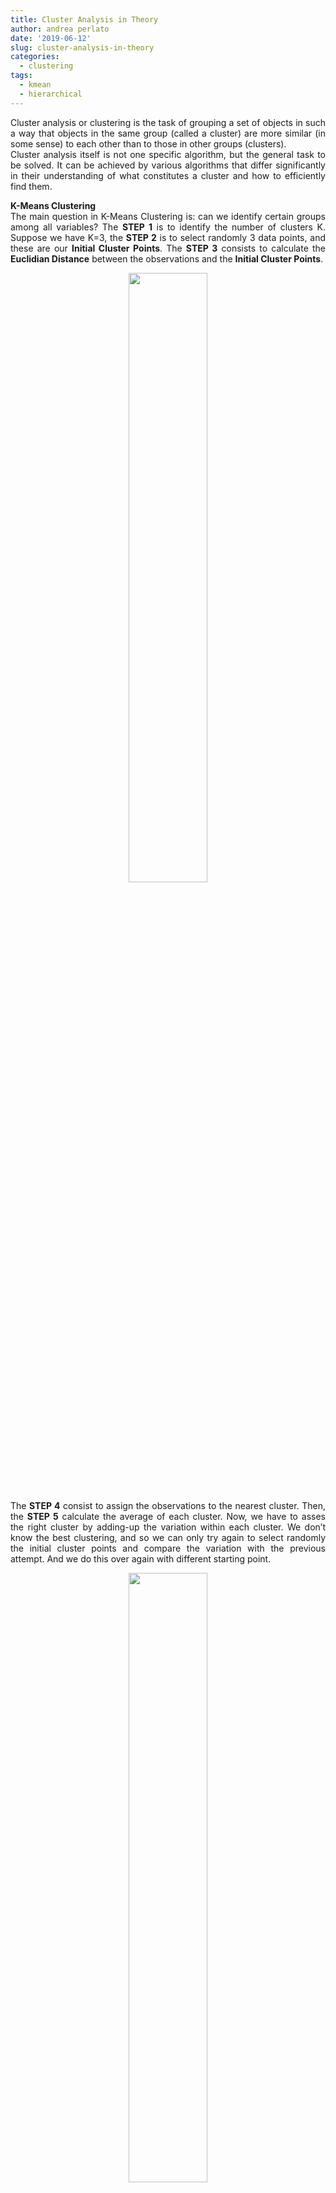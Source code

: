 ```yaml
---
title: Cluster Analysis in Theory
author: andrea perlato
date: '2019-06-12'
slug: cluster-analysis-in-theory
categories:
  - clustering
tags:
  - kmean
  - hierarchical
---
```


<style>
body {
text-align: justify}
</style>

Cluster analysis or clustering is the task of grouping a set of objects in such a way that objects in the same group (called a cluster) are more similar (in some sense) to each other than to those in other groups (clusters). </br>
Cluster analysis itself is not one specific algorithm, but the general task to be solved. It can be achieved by various algorithms that differ significantly in their understanding of what constitutes a cluster and how to efficiently find them.

**K-Means Clustering** </br>
The main question in K-Means Clustering is: can we identify certain groups among all variables?
The **STEP 1** is to identify the number of clusters K. Suppose we have K=3, the **STEP 2** is to select randomly 3 data points, and these are our **Initial Cluster Points**. The **STEP 3** consists to calculate the **Euclidian Distance** between the observations and the **Initial Cluster Points**.

<center>
![](/img/kmeanspointstheory.png){width=50%}
</center>

The **STEP 4** consist to assign the observations to the nearest cluster.
Then, the **STEP 5** calculate the average of each cluster. Now, we have to asses the right cluster by adding-up the variation within each cluster. We don’t know the best clustering, and so we can only try again to select randomly the initial cluster points and compare the variation with the previous attempt. And we do this over again with different starting point.

<center>
![](/img/clustervariationtheory.png){width=50%}
</center>

With this approach, we can find the best Initial Cluster Point that have the lowest variation, but we still we don’t know if that variation is the lowest overall. To solve this question, could be very useful to find a method to identify the **Best Number of K**. </br>
The **Elbow Plot ** helps us to find when the variation is stabilized based on the number of K.

<center>
![](/img/elbowplot.png){width=50%}
</center>

Essentially, each time we add a new cluster, the total variation within each cluster is smaller than before.
The GOAL is to stop the number of K when the variation stops to decrease, that is why is called ELBOW.






















